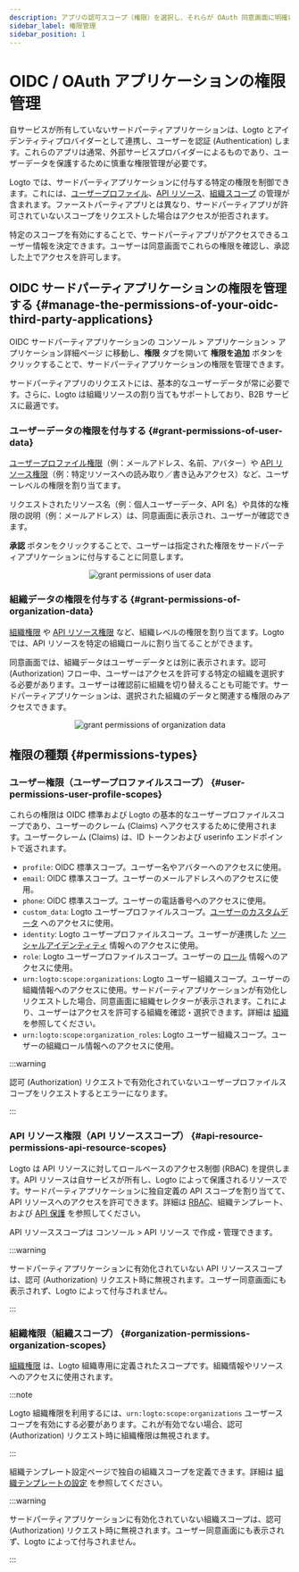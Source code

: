```yaml
---
description: アプリの認可スコープ（権限）を選択し、それらが OAuth 同意画面に明確に表示されるようにします。
sidebar_label: 権限管理
sidebar_position: 1
---
```


# OIDC / OAuth アプリケーションの権限管理

自サービスが所有していないサードパーティアプリケーションは、Logto とアイデンティティプロバイダーとして連携し、ユーザーを認証 (Authentication) します。これらのアプリは通常、外部サービスプロバイダーによるものであり、ユーザーデータを保護するために慎重な権限管理が必要です。

Logto では、サードパーティアプリケーションに付与する特定の権限を制御できます。これには、[ユーザープロファイル](#user-permissions-user-profile-scopes)、[API リソース](#api-resource-permissions-api-resource-scopes)、[組織スコープ](#organization-permissions-organization-scopes) の管理が含まれます。ファーストパーティアプリとは異なり、サードパーティアプリが許可されていないスコープをリクエストした場合はアクセスが拒否されます。

特定のスコープを有効にすることで、サードパーティアプリがアクセスできるユーザー情報を決定できます。ユーザーは同意画面でこれらの権限を確認し、承認した上でアクセスを許可します。

## OIDC サードパーティアプリケーションの権限を管理する \{#manage-the-permissions-of-your-oidc-third-party-applications}

OIDC サードパーティアプリケーションの <CloudLink to="/applications">コンソール > アプリケーション > アプリケーション詳細ページ</CloudLink> に移動し、**権限** タブを開いて **権限を追加** ボタンをクリックすることで、サードパーティアプリケーションの権限を管理できます。

サードパーティアプリのリクエストには、基本的なユーザーデータが常に必要です。さらに、Logto は組織リソースの割り当てもサポートしており、B2B サービスに最適です。

### ユーザーデータの権限を付与する \{#grant-permissions-of-user-data}

[ユーザープロファイル権限](#user-permissions-user-profile-scopes)（例：メールアドレス、名前、アバター）や [API リソース権限](#api-resource-permissions-api-resource-scopes)（例：特定リソースへの読み取り／書き込みアクセス）など、ユーザーレベルの権限を割り当てます。

リクエストされたリソース名（例：個人ユーザーデータ、API 名）や具体的な権限の説明（例：メールアドレス）は、同意画面に表示され、ユーザーが確認できます。

**承認** ボタンをクリックすることで、ユーザーは指定された権限をサードパーティアプリケーションに付与することに同意します。

<center>
  <img src="/img/assets/grant-permissions-of-user-data.webp" alt="grant permissions of user data" />
</center>

### 組織データの権限を付与する \{#grant-permissions-of-organization-data}

[組織権限](#organization-permissions-organization-scopes) や [API リソース権限](#api-resource-permissions-api-resource-scopes) など、組織レベルの権限を割り当てます。Logto では、API リソースを特定の組織ロールに割り当てることができます。

同意画面では、組織データはユーザーデータとは別に表示されます。認可 (Authorization) フロー中、ユーザーはアクセスを許可する特定の組織を選択する必要があります。ユーザーは確認前に組織を切り替えることも可能です。サードパーティアプリケーションは、選択された組織のデータと関連する権限のみアクセスできます。

<center>
  <img
    src="/img/assets/grant-permissions-of-organization-data.webp"
    alt="grant permissions of organization data"
  />
</center>

## 権限の種類 \{#permissions-types}

### ユーザー権限（ユーザープロファイルスコープ） \{#user-permissions-user-profile-scopes}

これらの権限は OIDC 標準および Logto の基本的なユーザープロファイルスコープであり、ユーザーのクレーム (Claims) へアクセスするために使用されます。ユーザークレーム (Claims) は、ID トークンおよび userinfo エンドポイントで返されます。

- `profile`: OIDC 標準スコープ。ユーザー名やアバターへのアクセスに使用。
- `email`: OIDC 標準スコープ。ユーザーのメールアドレスへのアクセスに使用。
- `phone`: OIDC 標準スコープ。ユーザーの電話番号へのアクセスに使用。
- `custom_data`: Logto ユーザープロファイルスコープ。[ユーザーのカスタムデータ](/user-management/user-data/#custom-data) へのアクセスに使用。
- `identity`: Logto ユーザープロファイルスコープ。ユーザーが連携した [ソーシャルアイデンティティ](/user-management/user-data/#social-identities) 情報へのアクセスに使用。
- `role`: Logto ユーザープロファイルスコープ。ユーザーの [ロール](/authorization/role-based-access-control/#roles) 情報へのアクセスに使用。
- `urn:logto:scope:organizations`: Logto ユーザー組織スコープ。ユーザーの組織情報へのアクセスに使用。サードパーティアプリケーションが有効化しリクエストした場合、同意画面に組織セレクターが表示されます。これにより、ユーザーはアクセスを許可する組織を確認・選択できます。詳細は [組織](/organizations) を参照してください。
- `urn:logto:scope:organization_roles`: Logto ユーザー組織スコープ。ユーザーの組織ロール情報へのアクセスに使用。

:::warning

認可 (Authorization) リクエストで有効化されていないユーザープロファイルスコープをリクエストするとエラーになります。

:::

### API リソース権限（API リソーススコープ） \{#api-resource-permissions-api-resource-scopes}

Logto は API リソースに対してロールベースのアクセス制御 (RBAC) を提供します。API リソースは自サービスが所有し、Logto によって保護されるリソースです。サードパーティアプリケーションに独自定義の API スコープを割り当てて、API リソースへのアクセスを許可できます。詳細は [RBAC](/authorization/role-based-access-control)、組織テンプレート、および [API 保護](/authorization/api-resources/protect-your-api/) を参照してください。

API リソーススコープは <CloudLink to="/api-resources">コンソール > API リソース</CloudLink> で作成・管理できます。

:::warning

サードパーティアプリケーションに有効化されていない API リソーススコープは、認可 (Authorization) リクエスト時に無視されます。ユーザー同意画面にも表示されず、Logto によって付与されません。

:::

### 組織権限（組織スコープ） \{#organization-permissions-organization-scopes}

[組織権限](/authorization/organization-template/#organization-permission) は、Logto 組織専用に定義されたスコープです。組織情報やリソースへのアクセスに使用されます。

:::note

Logto 組織権限を利用するには、`urn:logto:scope:organizations` ユーザースコープを有効にする必要があります。これが有効でない場合、認可 (Authorization) リクエスト時に組織権限は無視されます。

:::

組織テンプレート設定ページで独自の組織スコープを定義できます。詳細は [組織テンプレートの設定](/authorization/organization-template/configure-organization-template/) を参照してください。

:::warning

サードパーティアプリケーションに有効化されていない組織スコープは、認可 (Authorization) リクエスト時に無視されます。ユーザー同意画面にも表示されず、Logto によって付与されません。

:::
